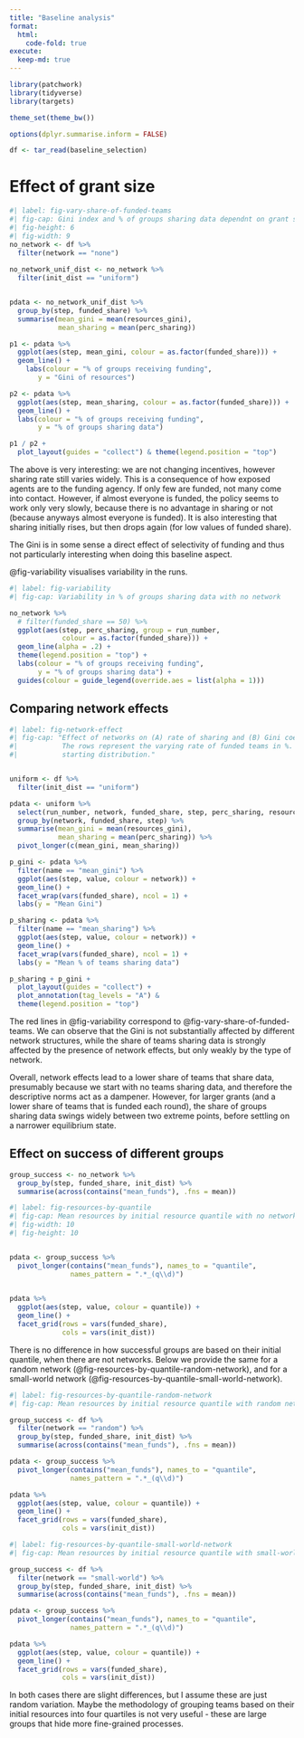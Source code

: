 ```yaml
---
title: "Baseline analysis"
format: 
  html:
    code-fold: true
execute:
  keep-md: true
---
```


```r
library(patchwork)
library(tidyverse)
library(targets)

theme_set(theme_bw())

options(dplyr.summarise.inform = FALSE)

df <- tar_read(baseline_selection)
```


# Effect of grant size
```r
#| label: fig-vary-share-of-funded-teams
#| fig-cap: Gini index and % of groups sharing data dependnt on grant size
#| fig-height: 6
#| fig-width: 9
no_network <- df %>% 
  filter(network == "none")
  
no_network_unif_dist <- no_network %>% 
  filter(init_dist == "uniform")


pdata <- no_network_unif_dist %>% 
  group_by(step, funded_share) %>% 
  summarise(mean_gini = mean(resources_gini),
            mean_sharing = mean(perc_sharing))

p1 <- pdata %>%  
  ggplot(aes(step, mean_gini, colour = as.factor(funded_share))) +
  geom_line() +
    labs(colour = "% of groups receiving funding",
       y = "Gini of resources")

p2 <- pdata %>%  
  ggplot(aes(step, mean_sharing, colour = as.factor(funded_share))) +
  geom_line() +
  labs(colour = "% of groups receiving funding",
       y = "% of groups sharing data") 

p1 / p2 +
  plot_layout(guides = "collect") & theme(legend.position = "top")
```

The above is very interesting: we are not changing incentives, however sharing 
rate still varies widely. This is a consequence of how exposed agents are to
the funding agency. If only few are funded, not many come into contact. However,
if almost everyone is funded, the policy seems to work only very slowly, because
there is no advantage in sharing or not (because anyways almost everyone is
funded). It is also interesting that sharing initially rises, but then drops 
again (for low values of funded share). 

The Gini is in some sense a direct effect of selectivity of funding and thus not
particularly interesting when doing this baseline aspect.


@fig-variability visualises variability in the runs.
```r
#| label: fig-variability
#| fig-cap: Variability in % of groups sharing data with no network

no_network %>% 
  # filter(funded_share == 50) %>% 
  ggplot(aes(step, perc_sharing, group = run_number,
             colour = as.factor(funded_share))) +
  geom_line(alpha = .2) +
  theme(legend.position = "top") +
  labs(colour = "% of groups receiving funding",
       y = "% of groups sharing data") +
  guides(colour = guide_legend(override.aes = list(alpha = 1)))
```

## Comparing network effects
```r
#| label: fig-network-effect
#| fig-cap: "Effect of networks on (A) rate of sharing and (B) Gini coefficient. 
#|           The rows represent the varying rate of funded teams in %. Uniform 
#|           starting distribution."


uniform <- df %>% 
  filter(init_dist == "uniform")

pdata <- uniform %>% 
  select(run_number, network, funded_share, step, perc_sharing, resources_gini) %>% 
  group_by(network, funded_share, step) %>% 
  summarise(mean_gini = mean(resources_gini),
            mean_sharing = mean(perc_sharing)) %>% 
  pivot_longer(c(mean_gini, mean_sharing))

p_gini <- pdata %>% 
  filter(name == "mean_gini") %>% 
  ggplot(aes(step, value, colour = network)) +
  geom_line() +
  facet_wrap(vars(funded_share), ncol = 1) +
  labs(y = "Mean Gini")

p_sharing <- pdata %>% 
  filter(name == "mean_sharing") %>% 
  ggplot(aes(step, value, colour = network)) +
  geom_line() +
  facet_wrap(vars(funded_share), ncol = 1) +
  labs(y = "Mean % of teams sharing data")

p_sharing + p_gini +
  plot_layout(guides = "collect") +
  plot_annotation(tag_levels = "A") &
  theme(legend.position = "top")

```

The red lines in @fig-variability correspond to @fig-vary-share-of-funded-teams.
We can observe that the Gini is not substantially affected by different network
structures, while the share of teams sharing data is strongly affected by the
presence of network effects, but only weakly by the type of network.

Overall, network effects lead to a lower share of teams that share data, 
presumably because we start with no teams sharing data, and therefore the 
descriptive norms act as a dampener. However, for larger grants (and a lower
share of teams that is funded each round), the share of groups sharing data
swings widely between two extreme points, before settling on a narrower 
equilibrium state.

## Effect on success of different groups
```r
group_success <- no_network %>% 
  group_by(step, funded_share, init_dist) %>% 
  summarise(across(contains("mean_funds"), .fns = mean))
```

```r
#| label: fig-resources-by-quantile
#| fig-cap: Mean resources by initial resource quantile with no network
#| fig-width: 10
#| fig-height: 10


pdata <- group_success %>% 
  pivot_longer(contains("mean_funds"), names_to = "quantile",
               names_pattern = ".*_(q\\d)")
  

pdata %>% 
  ggplot(aes(step, value, colour = quantile)) +
  geom_line() +
  facet_grid(rows = vars(funded_share),
             cols = vars(init_dist))
```

There is no difference in how successful groups are based on their initial
quantile, when there are not networks. Below we provide the same for a 
random network (@fig-resources-by-quantile-random-network), and for a 
small-world network (@fig-resources-by-quantile-small-world-network).


```r
#| label: fig-resources-by-quantile-random-network
#| fig-cap: Mean resources by initial resource quantile with random network

group_success <- df %>% 
  filter(network == "random") %>% 
  group_by(step, funded_share, init_dist) %>% 
  summarise(across(contains("mean_funds"), .fns = mean))

pdata <- group_success %>% 
  pivot_longer(contains("mean_funds"), names_to = "quantile",
               names_pattern = ".*_(q\\d)")

pdata %>% 
  ggplot(aes(step, value, colour = quantile)) +
  geom_line() +
  facet_grid(rows = vars(funded_share),
             cols = vars(init_dist))
```

```r
#| label: fig-resources-by-quantile-small-world-network
#| fig-cap: Mean resources by initial resource quantile with small-world network

group_success <- df %>% 
  filter(network == "small-world") %>% 
  group_by(step, funded_share, init_dist) %>% 
  summarise(across(contains("mean_funds"), .fns = mean))

pdata <- group_success %>% 
  pivot_longer(contains("mean_funds"), names_to = "quantile",
               names_pattern = ".*_(q\\d)")

pdata %>% 
  ggplot(aes(step, value, colour = quantile)) +
  geom_line() +
  facet_grid(rows = vars(funded_share),
             cols = vars(init_dist))
```


In both cases there are slight differences, but I assume these are just random
variation. Maybe the methodology of grouping teams based on their initial 
resources into four quartiles is not very useful - these are large groups that
hide more fine-grained processes.